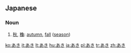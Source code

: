 == Japanese ==
===Noun===
{{ja-noun|h|rom=aki}}
#[[秋]], [[龝]]: [[autumn]], [[fall]] ([[season]])

[[ko:あき]]
[[it:あき]]
[[lt:あき]]
[[hu:あき]]
[[ja:あき]]
[[pl:あき]]
[[tr:あき]]
[[zh:あき]]